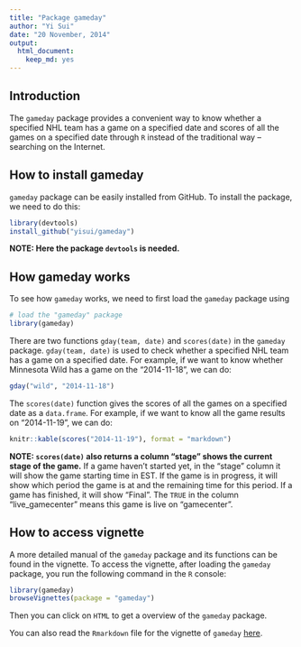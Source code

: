 ```yaml
---
title: "Package gameday"
author: "Yi Sui"
date: "20 November, 2014"
output:
  html_document:
    keep_md: yes
---
```


## Introduction

The `gameday` package provides a convenient way to know whether a specified NHL team has a 
game on a specified date and scores of all the games on a specified date through `R` 
instead of the traditional way -- searching on the Internet.

## How to install gameday

`gameday` package can be easily installed from GitHub. To install the package,
we need to do this:
```r
library(devtools)
install_github("yisui/gameday")
```

__NOTE: Here the package `devtools` is needed.__

## How gameday works

To see how `gameday` works, we need to first load the `gameday` package using
```r
# load the "gameday" package 
library(gameday)
```

There are two functions `gday(team, date)` and `scores(date)` in the `gameday` package. 
`gday(team, date)` is used to check whether a specified NHL team has a 
game on a specified date. For example, if we want to know whether Minnesota Wild has a 
game on the "2014-11-18", we can do:
```r
gday("wild", "2014-11-18")
```

The `scores(date)` function gives the scores of all the games 
on a specified date as a `data.frame`. For example, if we want to know all the game 
results on "2014-11-19", we can do:
```r
knitr::kable(scores("2014-11-19"), format = "markdown")
```

__NOTE: `scores(date)` also returns a column "stage" shows the current 
stage of the game.__ If a game haven't 
started yet, in the "stage" column it will show the game starting time in EST. If the 
game is in progress, it will show which period the game is at and the remaining time for
this period. If a game has finished, it will show "Final". The `TRUE` in the column 
"live_gamecenter" means this game is live on "gamecenter".


## How to access vignette

A more detailed manual of the `gameday` package and its functions can be found in the 
vignette. To access the vignette, after loading the `gameday` package, you run the 
following command in the `R` console:
```r
library(gameday)
browseVignettes(package = "gameday")
```

Then you can click on `HTML` to get a overview of the `gameday` package.

You can also read the `Rmarkdown` file for the vignette of `gameday` [here](https://github.com/yisui/gameday/blob/master/vignettes/overview.Rmd).
